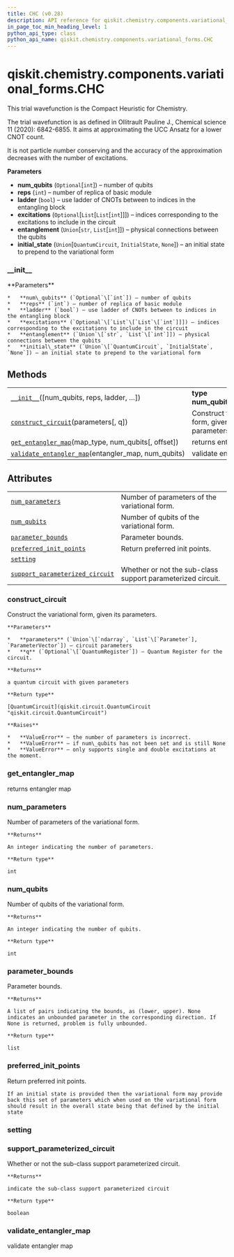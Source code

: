 ```yaml
---
title: CHC (v0.28)
description: API reference for qiskit.chemistry.components.variational_forms.CHC in qiskit v0.28
in_page_toc_min_heading_level: 1
python_api_type: class
python_api_name: qiskit.chemistry.components.variational_forms.CHC
---
```


<span id="qiskit-chemistry-components-variational-forms-chc" />

# qiskit.chemistry.components.variational\_forms.CHC

<Class id="qiskit.chemistry.components.variational_forms.CHC" isDedicatedPage={true} github="https://github.com/qiskit-community/qiskit-aqua/tree/stable/0.9/qiskit/chemistry/components/variational_forms/chc.py" signature="CHC(num_qubits=None, reps=1, ladder=False, excitations=None, entanglement='full', initial_state=None)" modifiers="class">
  This trial wavefunction is the Compact Heuristic for Chemistry.

  The trial wavefunction is as defined in Ollitrault Pauline J., Chemical science 11 (2020): 6842-6855. It aims at approximating the UCC Ansatz for a lower CNOT count.

  <Admonition title="Note" type="note">
    It is not particle number conserving and the accuracy of the approximation decreases with the number of excitations.
  </Admonition>

  **Parameters**

  *   **num\_qubits** (`Optional`\[`int`]) – number of qubits
  *   **reps** (`int`) – number of replica of basic module
  *   **ladder** (`bool`) – use ladder of CNOTs between to indices in the entangling block
  *   **excitations** (`Optional`\[`List`\[`List`\[`int`]]]) – indices corresponding to the excitations to include in the circuit
  *   **entanglement** (`Union`\[`str`, `List`\[`int`]]) – physical connections between the qubits
  *   **initial\_state** (`Union`\[`QuantumCircuit`, `InitialState`, `None`]) – an initial state to prepend to the variational form

  ### \_\_init\_\_

  <Function id="qiskit.chemistry.components.variational_forms.CHC.__init__" signature="__init__(num_qubits=None, reps=1, ladder=False, excitations=None, entanglement='full', initial_state=None)">
    **Parameters**

    *   **num\_qubits** (`Optional`\[`int`]) – number of qubits
    *   **reps** (`int`) – number of replica of basic module
    *   **ladder** (`bool`) – use ladder of CNOTs between to indices in the entangling block
    *   **excitations** (`Optional`\[`List`\[`List`\[`int`]]]) – indices corresponding to the excitations to include in the circuit
    *   **entanglement** (`Union`\[`str`, `List`\[`int`]]) – physical connections between the qubits
    *   **initial\_state** (`Union`\[`QuantumCircuit`, `InitialState`, `None`]) – an initial state to prepend to the variational form
  </Function>

  ## Methods

  |                                                                                                                                                                                                               |                                                       |
  | ------------------------------------------------------------------------------------------------------------------------------------------------------------------------------------------------------------- | ----------------------------------------------------- |
  | [`__init__`](#qiskit.chemistry.components.variational_forms.CHC.__init__ "qiskit.chemistry.components.variational_forms.CHC.__init__")(\[num\_qubits, reps, ladder, …])                                       | **type num\_qubits**`Optional`\[`int`]                |
  | [`construct_circuit`](#qiskit.chemistry.components.variational_forms.CHC.construct_circuit "qiskit.chemistry.components.variational_forms.CHC.construct_circuit")(parameters\[, q])                           | Construct the variational form, given its parameters. |
  | [`get_entangler_map`](#qiskit.chemistry.components.variational_forms.CHC.get_entangler_map "qiskit.chemistry.components.variational_forms.CHC.get_entangler_map")(map\_type, num\_qubits\[, offset])          | returns entangler map                                 |
  | [`validate_entangler_map`](#qiskit.chemistry.components.variational_forms.CHC.validate_entangler_map "qiskit.chemistry.components.variational_forms.CHC.validate_entangler_map")(entangler\_map, num\_qubits) | validate entangler map                                |

  ## Attributes

  |                                                                                                                                                                                                       |                                                             |
  | ----------------------------------------------------------------------------------------------------------------------------------------------------------------------------------------------------- | ----------------------------------------------------------- |
  | [`num_parameters`](#qiskit.chemistry.components.variational_forms.CHC.num_parameters "qiskit.chemistry.components.variational_forms.CHC.num_parameters")                                              | Number of parameters of the variational form.               |
  | [`num_qubits`](#qiskit.chemistry.components.variational_forms.CHC.num_qubits "qiskit.chemistry.components.variational_forms.CHC.num_qubits")                                                          | Number of qubits of the variational form.                   |
  | [`parameter_bounds`](#qiskit.chemistry.components.variational_forms.CHC.parameter_bounds "qiskit.chemistry.components.variational_forms.CHC.parameter_bounds")                                        | Parameter bounds.                                           |
  | [`preferred_init_points`](#qiskit.chemistry.components.variational_forms.CHC.preferred_init_points "qiskit.chemistry.components.variational_forms.CHC.preferred_init_points")                         | Return preferred init points.                               |
  | [`setting`](#qiskit.chemistry.components.variational_forms.CHC.setting "qiskit.chemistry.components.variational_forms.CHC.setting")                                                                   |                                                             |
  | [`support_parameterized_circuit`](#qiskit.chemistry.components.variational_forms.CHC.support_parameterized_circuit "qiskit.chemistry.components.variational_forms.CHC.support_parameterized_circuit") | Whether or not the sub-class support parameterized circuit. |

  ### construct\_circuit

  <Function id="qiskit.chemistry.components.variational_forms.CHC.construct_circuit" signature="construct_circuit(parameters, q=None)">
    Construct the variational form, given its parameters.

    **Parameters**

    *   **parameters** (`Union`\[`ndarray`, `List`\[`Parameter`], `ParameterVector`]) – circuit parameters
    *   **q** (`Optional`\[`QuantumRegister`]) – Quantum Register for the circuit.

    **Returns**

    a quantum circuit with given parameters

    **Return type**

    [QuantumCircuit](qiskit.circuit.QuantumCircuit "qiskit.circuit.QuantumCircuit")

    **Raises**

    *   **ValueError** – the number of parameters is incorrect.
    *   **ValueError** – if num\_qubits has not been set and is still None
    *   **ValueError** – only supports single and double excitations at the moment.
  </Function>

  ### get\_entangler\_map

  <Function id="qiskit.chemistry.components.variational_forms.CHC.get_entangler_map" signature="get_entangler_map(map_type, num_qubits, offset=0)" modifiers="static">
    returns entangler map
  </Function>

  ### num\_parameters

  <Attribute id="qiskit.chemistry.components.variational_forms.CHC.num_parameters">
    Number of parameters of the variational form.

    **Returns**

    An integer indicating the number of parameters.

    **Return type**

    int
  </Attribute>

  ### num\_qubits

  <Attribute id="qiskit.chemistry.components.variational_forms.CHC.num_qubits">
    Number of qubits of the variational form.

    **Returns**

    An integer indicating the number of qubits.

    **Return type**

    int
  </Attribute>

  ### parameter\_bounds

  <Attribute id="qiskit.chemistry.components.variational_forms.CHC.parameter_bounds">
    Parameter bounds.

    **Returns**

    A list of pairs indicating the bounds, as (lower, upper). None indicates an unbounded parameter in the corresponding direction. If None is returned, problem is fully unbounded.

    **Return type**

    list
  </Attribute>

  ### preferred\_init\_points

  <Attribute id="qiskit.chemistry.components.variational_forms.CHC.preferred_init_points">
    Return preferred init points.

    If an initial state is provided then the variational form may provide back this set of parameters which when used on the variational form should result in the overall state being that defined by the initial state
  </Attribute>

  ### setting

  <Attribute id="qiskit.chemistry.components.variational_forms.CHC.setting" />

  ### support\_parameterized\_circuit

  <Attribute id="qiskit.chemistry.components.variational_forms.CHC.support_parameterized_circuit">
    Whether or not the sub-class support parameterized circuit.

    **Returns**

    indicate the sub-class support parameterized circuit

    **Return type**

    boolean
  </Attribute>

  ### validate\_entangler\_map

  <Function id="qiskit.chemistry.components.variational_forms.CHC.validate_entangler_map" signature="validate_entangler_map(entangler_map, num_qubits)" modifiers="static">
    validate entangler map
  </Function>
</Class>

